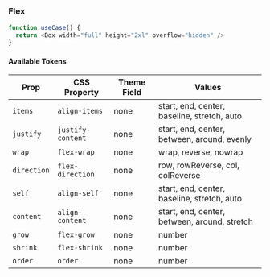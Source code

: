 
<Meta title="design-system/Theme/Tokens/flexbox" />

### Flex

```js
function useCase() {
  return <Box width="full" height="2xl" overflow="hidden" />
}
```

#### Available Tokens

| Prop        | CSS Property      | Theme Field | Values                                       |
| ----------- | ----------------- | ----------- | -------------------------------------------- |
| `items`     | `align-items`     | none        | start, end, center, baseline, stretch, auto  |
| `justify`   | `justify-content` | none        | start, end, center, between, around, evenly  |
| `wrap`      | `flex-wrap`       | none        | wrap, reverse, nowrap                        |
| `direction` | `flex-direction`  | none        | row, rowReverse, col, colReverse             |
| `self`      | `align-self`      | none        | start, end, center, baseline, stretch, auto  |
| `content`   | `align-content`   | none        | start, end, center, between, around, stretch |
| `grow`      | `flex-grow`       | none        | number                                       |
| `shrink`    | `flex-shrink`     | none        | number                                       |
| `order`     | `order`           | none        | number                                       |
